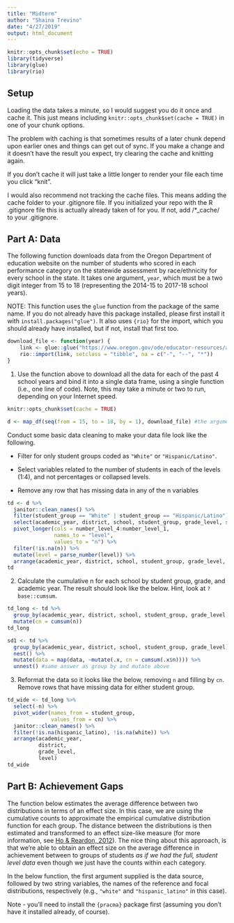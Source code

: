 ```yaml
---
title: "Midterm"
author: "Shaina Trevino"
date: "4/27/2019"
output: html_document
---
```


```r
knitr::opts_chunk$set(echo = TRUE)
library(tidyverse)
library(glue)
library(rio)
```

## Setup

Loading the data takes a minute, so I would suggest you do it once and cache it. This just means including  `knitr::opts_chunk$set(cache = TRUE)` in one of your chunk options.

The problem with caching is that sometimes results of a later chunk depend upon earlier ones and things can get out of sync. If you make a change and it doesn’t have the result you expect, try clearing the cache and knitting again.

If you don't cache it will just take a little longer to render your file each time you click “knit”.

I would also recommend not tracking the cache files. This means adding the cache folder to your .gitignore file. If you initialized your repo with the R .gitignore file this is actually already taken of for you. If not, add /*_cache/ to your  .gitignore.

## Part A: Data

The following function downloads data from the Oregon Department of education website on the number of students who scored in each performance category on the statewide assessment by race/ethnicity for every school in the state. It takes one argument, `year`, which must be a two digit integer from 15 to 18 (representing the 2014-15 to 2017-18 school years).

NOTE: This function uses the `glue` function from the package of the same name. If you do not already have this package installed, please first install it with `install.packages("glue")`. It also uses `{rio}` for the import, which you should already have installed, but if not, install that first too.

```r
download_file <- function(year) {
    link <- glue::glue("https://www.oregon.gov/ode/educator-resources/assessment/TestResults20{year}/pagr_schools_ela_raceethnicity_{year-1}{year}.xlsx")
    rio::import(link, setclass = "tibble", na = c("-", "--", "*"))
}
```

1. Use the function above to download all the data for each of the past 4 school years and bind it into a single data frame, using a single function (i.e., one line of code). Note, this may take a minute or two to run, depending on your Internet speed.

```r
knitr::opts_chunk$set(cache = TRUE)

d <- map_df(seq(from = 15, to = 18, by = 1), download_file) #the argument for the function above is the sequence

```

Conduct some basic data cleaning to make your data file look like the following.

* Filter for only student groups coded as `"White"` or `"Hispanic/Latino"`.

* Select variables related to the number of students in each of the levels (1:4), and not percentages or collapsed levels.

* Remove any row that has missing data in any of the n variables

```r
td <- d %>% 
  janitor::clean_names() %>% 
  filter(student_group == "White" | student_group == "Hispanic/Latino") %>% 
  select(academic_year, district, school, student_group, grade_level, starts_with("number_level")) %>% 
  pivot_longer(cols = number_level_4:number_level_1, 
               names_to = "level",
               values_to = "n") %>% 
  filter(!is.na(n)) %>% 
  mutate(level = parse_number(level)) %>% 
  arrange(academic_year, district, school, student_group, grade_level, level)
td
```

2. Calculate the cumulative n for each school by student group, grade, and academic year. The result should look like the below. Hint, look at `?base::cumsum`.

```r
td_long <- td %>% 
  group_by(academic_year, district, school, student_group, grade_level) %>% 
  mutate(cn = cumsum(n))
td_long
```

```r
sd1 <- td %>% 
  group_by(academic_year, district, school, student_group, grade_level) %>% 
  nest() %>% 
  mutate(data = map(data, ~mutate(.x, cn = cumsum(.x$n)))) %>% 
  unnest() #same answer as group by and mutate above
```

3. Reformat the data so it looks like the below, removing `n` and filling by `cn`. Remove rows that have missing data for either student group.

```r
td_wide <- td_long %>% 
  select(-n) %>% 
  pivot_wider(names_from = student_group,
              values_from = cn) %>% 
  janitor::clean_names() %>% 
  filter(!is.na(hispanic_latino), !is.na(white)) %>% 
  arrange(academic_year,
          district,
          grade_level,
          level)
td_wide
```

## Part B: Achievement Gaps

The function below estimates the average difference between two distributions in terms of an effect size. In this case, we are using the cumulative counts to approximate the empirical cumulative distribution function for each group. The distance between the distributions is then estimated and transformed to an effect size-like measure (for more information, see [Ho & Reardon, 2012](https://journals.sagepub.com/doi/abs/10.3102/1076998611411918?journalCode=jebb)). The nice thing about this approach, is that we’re able to obtain an effect size on the average difference in achievement between to groups of students *as if we had the full, student level data* even though we just have the counts within each category.

In the below function, the first argument supplied is the data source, followed by two string variables, the names of the reference and focal distributions, respectively (e.g., `"white"` and `"hispanic_latino"` in this case).

Note - you’ll need to install the `{pracma}` package first (assuming you don’t have it installed already, of course).
